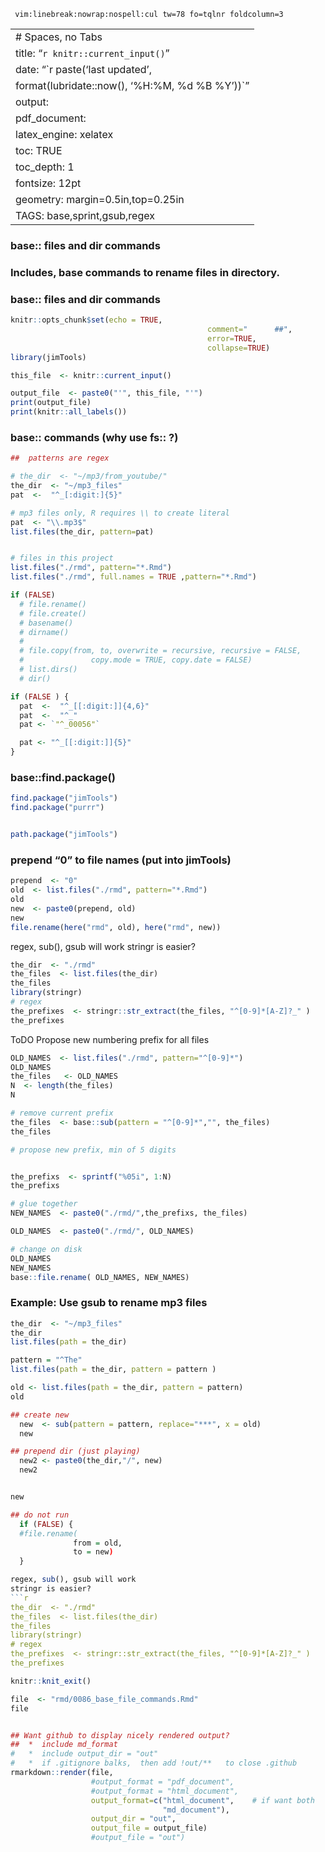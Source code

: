 	 vim:linebreak:nowrap:nospell:cul tw=78 fo=tqlnr foldcolumn=3 

--- 
# Spaces, no Tabs
title: "`r knitr::current_input()`" 
date: "`r paste('last updated', 
    format(lubridate::now(), '%H:%M, %d %B %Y'))`"
output: 
  pdf_document: 
    latex_engine: xelatex
toc: TRUE 
toc_depth:  1 
fontsize: 12pt 
geometry: margin=0.5in,top=0.25in 
TAGS:  base,sprint,gsub,regex
---

### base:: files and dir commands

### Includes, base commands to rename files in directory.
### base:: files and dir commands
```r
knitr::opts_chunk$set(echo = TRUE,  
											comment="      ##",  
											error=TRUE, 
											collapse=TRUE) 
library(jimTools) 
```

```r
this_file  <- knitr::current_input() 

output_file  <- paste0("'", this_file, "'")
print(output_file)
print(knitr::all_labels())
```

### base:: commands (why use fs:: ?)
```r
##  patterns are regex

# the_dir  <- "~/mp3/from_youtube/"
the_dir  <- "~/mp3_files"
pat  <-  "^_[:digit:]{5}"

# mp3 files only, R requires \\ to create literal
pat  <- "\\.mp3$"
list.files(the_dir, pattern=pat)


# files in this project
list.files("./rmd", pattern="*.Rmd")
list.files("./rmd", full.names = TRUE ,pattern="*.Rmd")

if (FALSE)
  # file.rename()
  # file.create()
  # basename()
  # dirname()
  #
  # file.copy(from, to, overwrite = recursive, recursive = FALSE,
  #               copy.mode = TRUE, copy.date = FALSE)
  # list.dirs()
  # dir()
```

```r

if (FALSE ) {
  pat  <-  "^_[[:digit:]]{4,6}"
  pat  <-  "^_"
  pat <- `"^_00056"`

  pat <- "^_[[:digit:]]{5}"
}

```


### base::find.package()
```r
find.package("jimTools")
find.package("purrr")


path.package("jimTools")
```

### prepend "0" to file names (put into jimTools)
```r
prepend  <- "0"
old  <- list.files("./rmd", pattern="*.Rmd")
old
new  <- paste0(prepend, old)
new
file.rename(here("rmd", old), here("rmd", new))
```


regex, sub(), gsub will work
stringr is easier?
```r
the_dir  <- "./rmd"
the_files  <- list.files(the_dir)
the_files
library(stringr)
# regex
the_prefixes  <- stringr::str_extract(the_files, "^[0-9]*[A-Z]?_" )
the_prefixes
```

ToDO
Propose new numbering prefix for all files
```r

OLD_NAMES  <- list.files("./rmd", pattern="^[0-9]*")
OLD_NAMES
the_files   <- OLD_NAMES
N  <- length(the_files)
N

# remove current prefix
the_files  <- base::sub(pattern = "^[0-9]*","", the_files)
the_files

# propose new prefix, min of 5 digits


the_prefixs  <- sprintf("%05i", 1:N)
the_prefixs

# glue together 
NEW_NAMES  <- paste0("./rmd/",the_prefixs, the_files)

OLD_NAMES  <- paste0("./rmd/", OLD_NAMES)

# change on disk
OLD_NAMES
NEW_NAMES
base::file.rename( OLD_NAMES, NEW_NAMES)

```


### Example:  Use gsub to rename mp3 files
```r

the_dir  <- "~/mp3_files"
the_dir
list.files(path = the_dir)

pattern = "^The"
list.files(path = the_dir, pattern = pattern )

old <- list.files(path = the_dir, pattern = pattern)
old

## create new
  new  <- sub(pattern = pattern, replace="***", x = old)
  new

## prepend dir (just playing)
  new2 <- paste0(the_dir,"/", new)
  new2


new

## do not run
  if (FALSE) {
  #file.rename(
              from = old,
              to = new)
  }

```



```r

regex, sub(), gsub will work
stringr is easier?
```r
the_dir  <- "./rmd"
the_files  <- list.files(the_dir)
the_files
library(stringr)
# regex
the_prefixes  <- stringr::str_extract(the_files, "^[0-9]*[A-Z]?_" )
the_prefixes

```


```r
knitr::knit_exit() 
```

\newpage

```r
file  <- "rmd/0086_base_file_commands.Rmd"
file


## Want github to display nicely rendered output?
##  *  include md_format
#   *  include output_dir = "out"
#   *  if .gitignore balks,  then add !out/**   to close .github
rmarkdown::render(file,
                  #output_format = "pdf_document",
                  #output_format = "html_document",
                  output_format=c("html_document",    # if want both
                                  "md_document"),
                  output_dir = "out",
                  output_file = output_file)
                  #output_file = "out")
```

